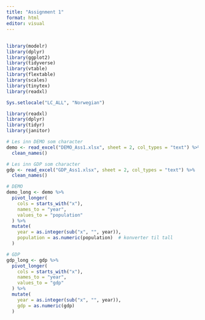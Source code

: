 ```yaml
---
title: "Assignment 1"
format: html
editor: visual
---
```


## 

```r
library(modelr)
library(dplyr)
library(ggplot2)
library(tidyverse)
library(vtable)
library(flextable)
library(scales)
library(tinytex)
library(readxl)
```

```r
Sys.setlocale("LC_ALL", "Norwegian")
```

```r
library(readxl)
library(dplyr)
library(tidyr)
library(janitor)

# Les inn DEMO som character
demo <- read_excel("DEMO_Ass1.xlsx", sheet = 2, col_types = "text") %>%
  clean_names()

# Les inn GDP som character
gdp <- read_excel("GDP_Ass1.xlsx", sheet = 2, col_types = "text") %>%
  clean_names()


```

```r
# DEMO
demo_long <- demo %>%
  pivot_longer(
    cols = starts_with("x"),
    names_to = "year",
    values_to = "population"
  ) %>%
  mutate(
    year = as.integer(sub("x", "", year)),
    population = as.numeric(population)  # konverter til tall
  )

# GDP
gdp_long <- gdp %>%
  pivot_longer(
    cols = starts_with("x"),
    names_to = "year",
    values_to = "gdp"
  ) %>%
  mutate(
    year = as.integer(sub("x", "", year)),
    gdp = as.numeric(gdp)
  )
```
